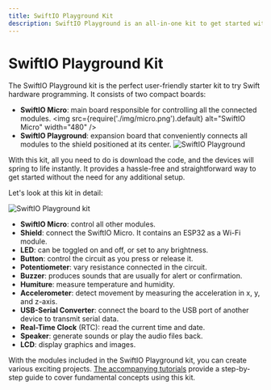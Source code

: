 ```yaml
---
title: SwiftIO Playground Kit
description: SwiftIO Playground is an all-in-one kit to get started with electronics and programming. You can write Swift code to make devices work and interact with the physical world.
---
```


# SwiftIO Playground Kit

The SwiftIO Playground kit is the perfect user-friendly starter kit to try Swift hardware programming. It consists of two compact boards:

* **SwiftIO Micro**: main board responsible for controlling all the connected modules.
<img src={require('./img/micro.png').default} alt="SwiftIO Micro" width="480" />
* **SwiftIO Playground**: expansion board that conveniently connects all modules to the shield positioned at its center.
![SwiftIO Playground](img/playground.png)


With this kit, all you need to do is download the code, and the devices will spring to life instantly. It provides a hassle-free and straightforward way to get started without the need for any additional setup.

Let's look at this kit in detail:

![SwiftIO Playground kit](img/KitParts.png)

- **SwiftIO Micro**: control all other modules.
- **Shield**: connect the SwiftIO Micro. It contains an ESP32 as a Wi-Fi module.
- **LED**: can be toggled on and off, or set to any brightness.
- **Button**: control the circuit as you press or release it. 
- **Potentiometer**: vary resistance connected in the circuit.
- **Buzzer**: produces sounds that are usually for alert or confirmation.
- **Humiture**: measure temperature and humidity.
- **Accelerometer**: detect movement by measuring the acceleration in x, y, and z-axis.
- **USB-Serial Converter**: connect the board to the USB port of another device to transmit serial data.
- **Real-Time Clock** (RTC): read the current time and date.
- **Speaker**: generate sounds or play the audio files back.
- **LCD**: display graphics and images.

With the modules included in the SwiftIO Playground kit, you can create various exciting projects. [The accompanying tutorials](../../learn/introduction) provide a step-by-step guide to cover fundamental concepts using this kit. 